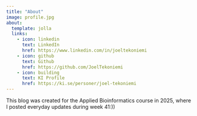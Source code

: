 ```yaml
---
title: "About"
image: profile.jpg
about:
  template: jolla
  links:
    - icon: linkedin
      text: LinkedIn
      href: https://www.linkedin.com/in/joeltekoniemi
    - icon: github
      text: Github
      href: https://github.com/JoelTekoniemi
    - icon: building
      text: KI Profile
      href: https://ki.se/personer/joel-tekoniemi
---
```


This blog was created for the Applied Bioinformatics course in 2025, where I posted everyday updates during week 41:))
